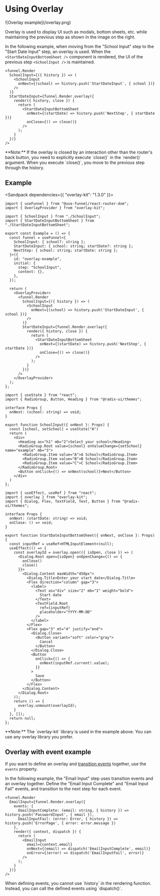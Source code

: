 
# Using Overlay

<div className="float-right ml-6 my-6 w-[275px] max-w-[40%]">
![Overlay example](/overlay.png)
</div>

Overlay is used to display UI such as modals, bottom sheets, etc. while maintaining the previous step as shown in the image on the right.

In the following example, when moving from the "School Input" step to the "Start Date Input" step, an overlay is used. When the `<StartDateInputBottomSheet />` component is rendered, the UI of the previous step `<SchoolInput />` is maintained.

```tsx {7}
<funnel.Render
  SchoolInput={({ history }) => (
    <SchoolInput
      onNext={(school) => history.push('StartDateInput', { school })}
    />
  )}
  StartDateInput={funnel.Render.overlay({
    render({ history, close }) {
      return (
        <StartDateInputBottomSheet
          onNext={(startDate) => history.push('NextStep', { startDate })}
          onClose={() => close()}
        />
      );
    }
  })}
/>
```

<div className="clear-both" />

<Callout type="warning">
**Note:** If the overlay is closed by an interaction other than the router's back button, you need to explicitly execute `close()` in the `render()` argument. When you execute `close()`, you move to the previous step through the history.
</Callout>

## Example

<Sandpack dependencies={{ "overlay-kit": "1.3.0" }}>

```tsx Example.tsx active
import { useFunnel } from "@use-funnel/react-router-dom";
import { OverlayProvider } from "overlay-kit";

import { SchoolInput } from "./SchoolInput";
import { StartDateInputBottomSheet } from "./StartDateInputBottomSheet";

export const Example = () => {
  const funnel = useFunnel<{
    SchoolInput: { school?: string };
    StartDateInput: { school: string; startDate?: string };
    NextStep: { school: string; startDate: string };
  }>({
    id: "overlay-example",
    initial: {
      step: "SchoolInput",
      context: {},
    },
  });

  return (
    <OverlayProvider>
      <funnel.Render
        SchoolInput={({ history }) => (
          <SchoolInput
            onNext={(school) => history.push('StartDateInput', { school })}
          />
        )}
        StartDateInput={funnel.Render.overlay({
          render({ history, close }) {
            return (
              <StartDateInputBottomSheet
                onNext={(startDate) => history.push('NextStep', { startDate })}
                onClose={() => close()}
              />
            );
          }
        })}
      />
    </OverlayProvider>
  );
};
```


```tsx SchoolInput.tsx
import { useState } from "react";
import { RadioGroup, Button, Heading } from "@radix-ui/themes";

interface Props {
  onNext: (school: string) => void;
}

export function SchoolInput({ onNext }: Props) {
  const [school, setSchool] = useState("A")
  return (
    <div>
      <Heading as="h1" mb="2">Select your school</Heading>
      <RadioGroup.Root value={school} onValueChange={setSchool} name="example" mb="3">
        <RadioGroup.Item value="A">A School</RadioGroup.Item>
        <RadioGroup.Item value="B">B School</RadioGroup.Item>
        <RadioGroup.Item value="C">C School</RadioGroup.Item>
      </RadioGroup.Root>
      <Button onClick={() => onNext(school)}>Next</Button>
    </div>
  )
};
```

```tsx StartDateInputBottomSheet.tsx
import { useEffect, useRef } from "react";
import { overlay } from "overlay-kit";
import { Dialog, Flex, TextField, Text, Button } from "@radix-ui/themes";

interface Props {
  onNext: (startDate: string) => void;
  onClose: () => void;
}

export function StartDateInputBottomSheet({ onNext, onClose }: Props) {
  const inputRef = useRef<HTMLInputElement>(null);
  useEffect(() => {
    const overlayId = overlay.open(({ isOpen, close }) => (
      <Dialog.Root open={isOpen} onOpenChange={() => {
        onClose()
        close()
      }}>
        <Dialog.Content maxWidth="450px">
          <Dialog.Title>Enter your start date</Dialog.Title>
          <Flex direction="column" gap="3">
            <label>
              <Text as="div" size="2" mb="1" weight="bold">
                Start date
              </Text>
              <TextField.Root
                ref={inputRef}
                placeholder="YYYY-MM-DD"
              />
            </label>
          </Flex>
          <Flex gap="3" mt="4" justify="end">
            <Dialog.Close>
              <Button variant="soft" color="gray">
                Cancel
              </Button>
            </Dialog.Close>
            <Button
              onClick={() => {
                onNext(inputRef.current!.value);
              }}
            >
              Save
            </Button>
          </Flex>
        </Dialog.Content>
      </Dialog.Root>
    ));
    return () => {
      overlay.unmount(overlayId);
    }
  }, []);
  return null;
};

```

</Sandpack>

<Callout>
**Note:** The `overlay-kit` library is used in the example above. You can use any overlay library you prefer.
</Callout>

## Overlay with event example

If you want to define an overlay and [transition events](/docs/transition-event) together, use the `events` property.

In the following example, the "Email Input" step uses transition events and an overlay together. Define the "Email Input Complete" and "Email Input Fail" events, and transition to the next step for each event.

```tsx
<funnel.Render
  EmailInput={funnel.Render.overlay({
    events: {
      EmailInputComplete: (email: string, { history }) => history.push('PasswordInput', { email }),
      EmailInputFail: (error: Error, { history }) => history.push('ErrorPage', { error: error.message })
    },
    render({ context, dispatch }) {
      return (
        <EmailInput
          email={context.email}
          onNext={(email) => dispatch('EmailInputComplete', email)}
          onError={(error) => dispatch('EmailInputFail', error)}
        />
      );
    }
  })}
/>
```

<Callout type="warning">
When defining events, you cannot use `history` in the rendering function. Instead, you can call the defined events using `dispatch()`.
</Callout>